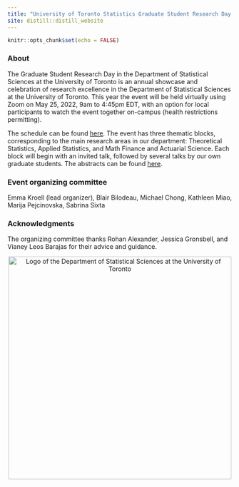 ```yaml
---
title: "University of Toronto Statistics Graduate Student Research Day 2022"
site: distill::distill_website
---
```


```r
knitr::opts_chunk$set(echo = FALSE)

```
### About

The Graduate Student Research Day in the Department of Statistical Sciences at the University of Toronto is an annual showcase and celebration of research excellence in the Department of Statistical Sciences at the University of Toronto. This year the event will be held virtually using Zoom on May 25, 2022, 9am to 4:45pm EDT, with an option for local participants to watch the event together on-campus (health restrictions permitting).

The schedule can be found [here](schedule.html). The event has three thematic blocks, corresponding to the main research areas in our department: Theoretical Statistics, Applied Statistics, and Math Finance and Actuarial Science. Each block will begin with an invited talk, followed by several talks by our own graduate students. The abstracts can be found [here](abstracts.html).

### Event organizing committee

Emma Kroell (lead organizer), Blair Bilodeau, Michael Chong, 
Kathleen Miao, Marija Pejcinovska, Sabrina Sixta

### Acknowledgments

The organizing committee thanks Rohan Alexander, Jessica Gronsbell, and Vianey Leos Barajas for their advice and guidance.

<center>
<div class "layout-chunk">
<img align="center" src="dept_logo.png" width="500" alt="Logo of the Department of Statistical Sciences at the University of Toronto">
</div>
</center>


